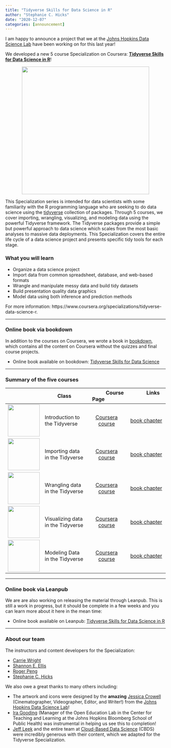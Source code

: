 ```yaml
---
title: "Tidyverse Skills for Data Science in R"
author: "Stephanie C. Hicks"
date: "2020-12-07"
categories: [announcement]
---
```



I am happy to announce a project that we at the [Johns Hopkins Data Science Lab](https://jhudatascience.org) have been working on for this last year! 

We developed a new 5 course Specialization on Coursera: [**Tidyverse Skills for Data Science in R**](https://www.coursera.org/specializations/tidyverse-data-science-r)! 

```{=html}
<p align="center"><img src="https://jhudatascience.org/images/tidyverse.png" width="400" class = center></p>
```

This Specialization series is intended for data scientists with some familiarity with the R programming language who are seeking to do data science using the [tidyverse](https://www.tidyverse.org) collection of packages. Through 5 courses, we cover importing, wrangling, visualizing, and modeling data using the powerful Tidyverse framework. The Tidyverse packages provide a simple but powerful approach to data science which scales from the most basic analyses to massive data deployments. This Specialization covers the entire life cycle of a data science project and presents specific tidy tools for each stage. 

### What you will learn

- Organize a data science project
- Import data from common spreadsheet, database, and web-based formats
- Wrangle and manipulate messy data and build tidy datasets
- Build presentation quality data graphics
- Model data using both inference and prediction methods

For more information: https://www.coursera.org/specializations/tidyverse-data-science-r.

----

### Online book via bookdown

In addition to the courses on Coursera, we wrote a book in [bookdown](https://bookdown.org), which contains all the content on Coursera without the quizzes and final course projects. 

- Online book available on bookdown: [Tidyverse Skills for Data Science](https://jhudatascience.org/tidyversecourse/)


----

### Summary of the five courses

| | &nbsp; &nbsp; &nbsp; Class &nbsp; &nbsp; &nbsp; | &nbsp; &nbsp; &nbsp; &nbsp; &nbsp; &nbsp; Course Page &nbsp; &nbsp; &nbsp; &nbsp; &nbsp; &nbsp; | &nbsp; &nbsp; &nbsp; &nbsp; &nbsp; &nbsp; Links &nbsp; &nbsp; &nbsp; &nbsp; &nbsp; &nbsp; | 
|---|-------------------|:----------------:|:----------------:|
| <img width="100" src="https://jhudatascience.org/images/tidyverse-intro.png" class = center> | Introduction to the Tidyverse | [Coursera course](https://www.coursera.org/learn/tidyverse) | [book chapter](https://jhudatascience.org/tidyversecourse/intro.html) | 
| <img width="100" src="https://jhudatascience.org/images/tidyverse-importing.png" class = center> | Importing data in the Tidyverse | [Coursera course](https://www.coursera.org/learn/tidyverse-importing-data) | [book chapter](https://jhudatascience.org/tidyversecourse/get-data.html) |
| <img width="100" src="https://jhudatascience.org/images/tidyverse-wrangling.png" class = center> | Wrangling data in the Tidyverse | [Coursera course](https://www.coursera.org/learn/tidyverse-data-wrangling) |  [book chapter](https://jhudatascience.org/tidyversecourse/wrangle-data.html) |
| <img width="100" src="https://jhudatascience.org/images/tidyverse-visualizing.png" class = center> | Visualizing data in the Tidyverse | [Coursera course](https://www.coursera.org/learn/tidyverse-visualize-data) |  [book chapter](https://jhudatascience.org/tidyversecourse/dataviz.html) |
| <img width="100" src="https://jhudatascience.org/images/tidyverse-modeling.png" class = center> | Modeling Data in the Tidyverse | [Coursera course](https://www.coursera.org/learn/tidyverse-modelling-data) |  [book chapter](https://jhudatascience.org/tidyversecourse/model.html) |

----

### Online book via Leanpub

We are are also working on releasing the material through Leanpub. This is still a work in progress, but it should be complete in a few weeks and you can learn more about it here in the mean time: 

- Online book available on Leanpub: [Tidyverse Skills for Data Science in R](https://leanpub.com/tidyverseskillsdatascience)

----

### About our team

The instructors and content developers for the Specialization: 

- [Carrie Wright](https://carriewright11.github.io)
- [Shannon E. Ellis](http://www.shanellis.com)
- [Roger Peng](http://www.biostat.jhsph.edu/~rpeng/)
- [Stephanie C. Hicks](https://www.stephaniehicks.com)

We also owe a great thanks to many others including: 

- The artwork and icons were designed by the **amazing** [Jessica Crowell](https://www.linkedin.com/in/jessica-crowell-b129b451/) (Cinematographer, Videographer, Editor, and Writer!) from the [Johns Hopkins Data Science Lab](https://jhudatascience.org)! 
- [Ira Gooding](https://twitter.com/iragooding?lang=en) (Manager of the Open Education Lab in the Center for Teaching and Learning at the Johns Hopkins Bloomberg School of Public Health) was instrumental in helping us see this to completion! 
- [Jeff Leek](http://jtleek.com) and the entire team at [Cloud-Based Data Science](https://www.clouddatascience.org) (CBDS) were incredibly generous with their content, which we adapted for the Tidyverse Specialization.



